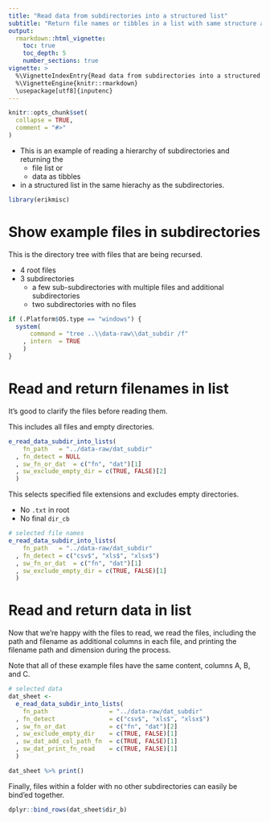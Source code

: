 ```yaml
---
title: "Read data from subdirectories into a structured list"
subtitle: "Return file names or tibbles in a list with same structure as subdirectories"
output:
  rmarkdown::html_vignette:
    toc: true
    toc_depth: 5
    number_sections: true
vignette: >
  %\VignetteIndexEntry{Read data from subdirectories into a structured list}
  %\VignetteEngine{knitr::rmarkdown}
  \usepackage[utf8]{inputenc}
---
```


```r
knitr::opts_chunk$set(
  collapse = TRUE,
  comment = "#>"
)
```

* This is an example of reading a hierarchy of subdirectories and returning the
    * file list or
    * data as tibbles
* in a structured list in the same hierachy as the subdirectories.

```r
library(erikmisc)
```

# Show example files in subdirectories

This is the directory tree with files that are being recursed.

* 4 root files
* 3 subdirectories
  * a few sub-subdirectories with multiple files and additional subdirectories
  * two subdirectories with no files

```r
if (.Platform$OS.type == "windows") {
  system(
      command = "tree ..\\data-raw\\dat_subdir /f"
    , intern  = TRUE
    )
}
```

# Read and return filenames in list

It's good to clarify the files before reading them.

This includes all files and empty directories.

```r
e_read_data_subdir_into_lists(
    fn_path   = "../data-raw/dat_subdir"
  , fn_detect = NULL
  , sw_fn_or_dat  = c("fn", "dat")[1]
  , sw_exclude_empty_dir = c(TRUE, FALSE)[2]
  )
```

This selects specified file extensions and excludes empty directories.

* No `.txt` in root
* No final `dir_cb`

```r
# selected file names
e_read_data_subdir_into_lists(
    fn_path   = "../data-raw/dat_subdir"
  , fn_detect = c("csv$", "xls$", "xlsx$")
  , sw_fn_or_dat  = c("fn", "dat")[1]
  , sw_exclude_empty_dir = c(TRUE, FALSE)[1]
  )
```

# Read and return data in list

Now that we're happy with the files to read,
  we read the files,
  including the path and filename as additional columns in each file,
  and printing the filename path and dimension during the process.

Note that all of these example files have the same content, columns A, B, and C.

```r
# selected data
dat_sheet <-
  e_read_data_subdir_into_lists(
    fn_path                 = "../data-raw/dat_subdir"
  , fn_detect               = c("csv$", "xls$", "xlsx$")
  , sw_fn_or_dat            = c("fn", "dat")[2]
  , sw_exclude_empty_dir    = c(TRUE, FALSE)[1]
  , sw_dat_add_col_path_fn  = c(TRUE, FALSE)[1]
  , sw_dat_print_fn_read    = c(TRUE, FALSE)[1]
  )

dat_sheet %>% print()
```

Finally, files within a folder with no other subdirectories can easily be bind'ed together.

```r
dplyr::bind_rows(dat_sheet$dir_b)
```

